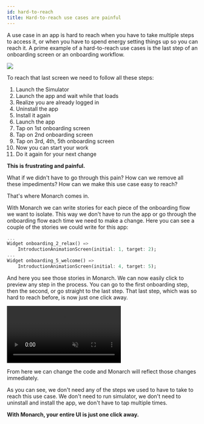 ```yaml
---
id: hard-to-reach
title: Hard-to-reach use cases are painful
---
```



<FertrigAuthor/>

A use case in an app is hard to reach when you have to take multiple steps to access it, 
or when you have to spend energy setting things up so you can reach it. 
A prime example of a hard-to-reach use cases is the last step of an onboarding screen or an 
onboarding workflow.

![](/assets/hard-to-reach-arrows.png)

To reach that last screen we need to follow all these steps:

1. Launch the Simulator
1. Launch the app and wait while that loads
1. Realize you are already logged in
1. Uninstall the app
1. Install it again
1. Launch the app
1. Tap on 1st onboarding screen
1. Tap on 2nd onboarding screen
1. Tap on 3rd, 4th, 5th onboarding screen
1. Now you can start your work
1. Do it again for your next change

**This is frustrating and painful.**

What if we didn't have to go through this pain? How can we remove all these impediments? 
How can we make this use case easy to reach?

That's where Monarch comes in.

With Monarch we can write stories for each piece of the onboarding flow we want 
to isolate. This way we don't have to run the app or go through the onboarding 
flow each time we need to make a change. Here you can see a 
couple of the stories we could write for this app:

```dart
...
Widget onboarding_2_relax() =>
    IntroductionAnimationScreen(initial: 1, target: 2);
...
Widget onboarding_5_welcome() =>
    IntroductionAnimationScreen(initial: 4, target: 5);
```

And here you see those stories in Monarch. We can now easily click to preview any step 
in the process. You can go to the first onboarding 
step, then the second, or go straight to the last step. That last step, which was so 
hard to reach before, is now just one click away. 

<video autoPlay={true} muted={true} loop={true} playsInline={true}>
    <source src="/assets/animation-onboarding.mp4" type="video/mp4" />
    <source src="/assets/animation-onboarding.webm" type="video/webm" />
</video>

From here we can change the code and Monarch will reflect those changes immediately. 

As you can see, we don't need any of the steps we used to have to take to reach this use case. 
We don't need to run simulator, we don't need to uninstall and install the app, we don't have 
to tap multiple times.

**With Monarch, your entire UI is just one click away.**